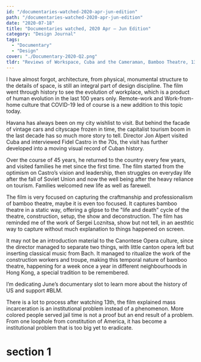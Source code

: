 ```yaml
---
id: "/documentaries-watched-2020-apr-jun-edition"
path: "/documentaries-watched-2020-apr-jun-edition"
date: "2020-07-18"
title: "Documentaries watched, 2020 Apr — Jun Edition"
category: "Design Journal"
tags:
  - "Documentary"
  - "Design"
cover: "./Documentary-2020-Q2.png"
tldr: "Reviews of Workspace, Cuba and the Cameraman, Bamboo Theatre, 13th"
---
```



<Film poster={WorkplacePoster} title="Workspace" year="2014" director="Gary Hustwitt" rating="★★★★"/>

I have almost forgot, architecture, from physical, monumental structure to the details of space, is still an integral part of design discipline. The film went through history to see the evolution of workplace, which is a product of human evolution in the last 100 years only. Remote-work and Work-from-home culture that COVID-19 led of course is a new addition to this topic today.  

<Film poster={CubaAndTheCameramanPoster} title="Cuba and The Cameraman" year="2017" director="Jon Alpert" rating="★★★½"/>

Havana has always been on my city wishlist to visit. But behind the facade of vintage cars and cityscape frozen in time, the capitalist tourism boom in the last decade has so much more story to tell. Director Jon Alpert visited Cuba and interviewed Fidel Castro in the 70s, the visit has further developed into a moving visual record of Cuban history. 

Over the course of 45 years, he returned to the country every few years, and visited families he met since the first time. The film started from the optimism on Castro’s vision and leadership, then struggles on everyday life after the fall of Soviet Union and now the well being after the heavy reliance on tourism. Families welcomed new life as well as farewell.

<Film poster={BambooTheatrePoster} title="Bamboo Theatre" year="2020" director="Cheuk Cheung" rating="★★★"/>

The film is very focused on capturing the craftmanship and professionalism of bamboo theatre, maybe it is even too focused. It captures bamboo theatre in a static way, offering a glipse to the "life and death" cycle of the theatre, construction, setup, the show and deconstruction. The film has reminded me of the work of Sergei Loznitsa, show but not tell, in an aesthtic way to capture without much explanation to things happened on screen. 

It may not be an introduction material to the Canontese Opera culture, since the director managed to separate two things, with little canton opera left but inserting classical music from Bach. It managed to ritualize the work of the construction workers and troupe, making this temporal nature of bamboo theatre, happening for a week once a year in different neighbourhoods in Hong Kong, a special tradition to be remembered. 

I’m dedicating June’s documentary slot to learn more about the history of US and support #BLM.

<Film poster={ThirdteenthPoster} title="13th" year="2016" director="Ava DuVernay" rating="★★★"/>

There is a lot to process after watching 13th, the film explained mass incarceration is an institutional problem instead of a phenomenon. More colored people served jail time is not a proof but an end result of a problem. From one loophole from constitution of America, it has become a institutional problem that is too big yet to eradicate.

# section 1